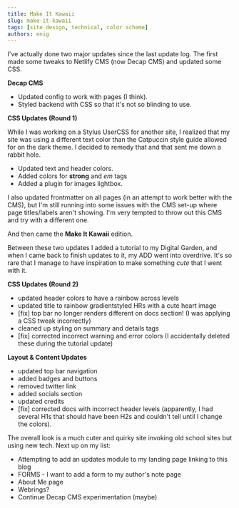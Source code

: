 ```yaml
---
title: Make It Kawaii
slug: make-it-kawaii
tags: [site design, technical, color scheme]
authors: enig
---
```

I've actually done two major updates since the last update log. The first made some tweaks to Netlify CMS (now Decap CMS) and updated some CSS.

**Decap  CMS**

* Updated config to work with pages (I think).
* Styled backend with CSS so that it's not so blinding to use.

**CSS Updates (Round 1)**

While I was working on a Stylus UserCSS for another site, I realized that my site was using a different text color than the Catpuccin style guide allowed for on the dark theme. I decided to remedy that and that sent me down a rabbit hole.

* Updated text and header colors.
* Added colors for **strong** and *em* tags
* Added a plugin for images lightbox.

I also updated frontmatter on all pages (in an attempt to work better with the CMS), but I'm still running into some issues with the CMS set-up where page titles/labels aren't showing. I'm very tempted to throw out this CMS and try with a different one.

And then came the **Make It Kawaii** edition.

Between these two updates I added a tutorial to my Digital Garden, and when I came back to finish updates to it, my ADD went into overdrive. It's so rare that I manage to have inspiration to make something *cute* that I went with it.

**CSS Updates (Round 2)**

* updated header colors to have a rainbow across levels
* updated title to rainbow gradientstyled HRs with a cute heart image
* \[fix] top bar no longer renders different on docs section! (I was applying a CSS tweak incorrectly)
* cleaned up styling on summary and details tags
* \[fix] corrected incorrect warning and error colors (I accidentally deleted these during the tutorial update)

**Layout & Content Updates**

* updated top bar navigation
* added badges and buttons
* removed twitter link
* added socials section
* updated credits
* \[fix] corrected docs with incorrect header levels (apparently, I had several H1s that should have been H2s and couldn't tell until I change the colors).

The overall look is a much cuter and quirky site invoking old school sites but using new tech. Next up on my list:

* Attempting to add an updates module to my landing page linking to this blog
* FORMS - I want to add a form to my author's note page
* About Me page
* Webrings?
* Continue Decap CMS experimentation (maybe)